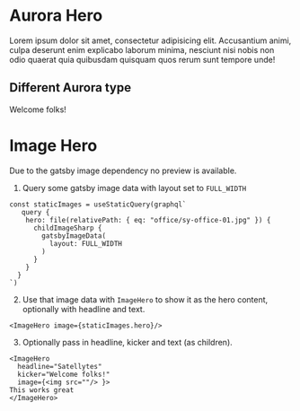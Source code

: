 
<Meta
  title="Layout/Heroes" />

# Aurora Hero

<Canvas withSource="open">
  <AuroraHero title="Satellytes" kicker="Great stuff here">
    Lorem ipsum dolor sit amet, consectetur adipisicing elit. Accusantium animi, 
    culpa deserunt enim explicabo laborum minima, nesciunt nisi nobis non odio 
    quaerat quia quibusdam quisquam quos rerum sunt tempore unde!
  </AuroraHero>
</Canvas>

## Different Aurora type
<Canvas withSource="open">
  <AuroraHero title="Satellytes" auroraType={AuroraType.Pink}>
    Welcome folks!
  </AuroraHero>
</Canvas>

# Image Hero
Due to the gatsby image dependency no preview is available.

1. Query some gatsby image data with layout set to `FULL_WIDTH`

```
const staticImages = useStaticQuery(graphql`
   query {
    hero: file(relativePath: { eq: "office/sy-office-01.jpg" }) {
      childImageSharp {
        gatsbyImageData(
          layout: FULL_WIDTH
        )
      }
    }
  }
`)
```

2. Use that image data with  `ImageHero` to show it as the hero content,
optionally with headline and text.

```
<ImageHero image={staticImages.hero}/>
```

3. Optionally pass in headline, kicker and text (as children).

```
<ImageHero
  headline="Satellytes"
  kicker="Welcome folks!"
  image={<img src=""/> }>
This works great
</ImageHero>
```
